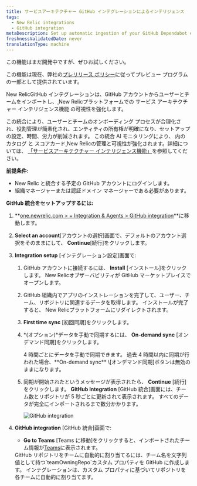 ```yaml
---
title: サービスアーキテクチャー GitHub インテグレーションによるインテリジェンス
tags:
  - New Relic integrations
  - GitHub integration
metaDescription: Set up automatic ingestion of your GitHub Dependabot events by using webhook for ongoing ingestion.
freshnessValidatedDate: never
translationType: machine
---
```


<Callout title="PREVIEW">
  この機能はまだ開発中ですが、ぜひお試しください。

  この機能は現在、弊社の[プレリリース ポリシー](/docs/licenses/license-information/referenced-policies/new-relic-pre-release-policy)に従ってプレビュー プログラムの一部として提供されています。
</Callout>

New RelicGitHub インテグレーションは、GitHub アカウントからユーザーとチームをインポートし、[ ](/docs/service-architecture-intelligence/getting-started)New Relicプラットフォームでの サービス アーキテクチャー インテリジェンス機能 の可視性を強化します。

この統合により、ユーザーとチームのオンボーディング プロセスが合理化され、役割管理が簡素化され、エンティティの所有権が明確になり、セットアップの設定、時間、労力が削減されます。 この統合 AI モニタリングにより、 内の カタログ と スコアカード[ ](/docs/service-architecture-intelligence/catalogs/catalogs)[](/docs/service-architecture-intelligence/scorecards/getting-started)New Relicの管理と可視性が強化されます。詳細については、 [「サービスアーキテクチャー インテリジェンス機能」](/docs/service-architecture-intelligence/getting-started)を参照してください。

**前提条件:**

* New Relic と統合する予定の GitHub アカウントにログインします。
* 組織マネージャーまたは認証ドメイン マネージャーである必要があります。

**GitHub 統合をセットアップするには:**

1. **[one.newrelic.com &gt; + Integration &amp; Agents &gt; GitHub integration](https://one.newrelic.com/marketplace/install-data-source?state=9306060d-b674-b245-083e-ff8d42765e0d)**に移動します。

2. **Select an account**\[アカウントの選択]画面で、デフォルトのアカウント選択をそのままにして、 **Continue**\[続行]をクリックします。

3. **Integration setup** \[インテグレーション設定]画面で:

   1. GitHub アカウントに接続するには、 **Install** \[インストール]をクリックします。 New Relicオブザーバビリティが GitHub マーケットプレイスでオープンします。

   2. GitHub 組織内でアプリのインストレーションを完了して、ユーザー、チーム、リポジトリに関連するデータを取得します。 インストールが完了すると、 New Relicプラットフォームにリダイレクトされます。

   3. **First time sync** \[初回同期]をクリックします。

   4. *(オプション)*データを手動で同期するには、 **On-demand sync** \[オンデマンド同期]をクリックします。

      <Callout variant="tip" title="ヒント">
        4 時間ごとにデータを手動で同期できます。 過去 4 時間以内に同期が行われた場合、**On-demand sync** \[オンデマンド同期]ボタンは無効のままになります。
      </Callout>

   5. 同期が開始されたというメッセージが表示されたら、 **Continue** \[続行]をクリックします。 **GitHub Integration** \[GitHub 統合]画面には、チーム数とリポジトリが 5 秒ごとに更新されて表示されます。 すべてのデータが完全にインポートされるまで数分かかります。

      <img title="GitHub integration" alt="GitHub integration" src="/images/github-integration-progress.webp" />

4. **GitHub integration** \[GitHub 統合]画面で:

   * **Go to Teams** \[Teams に移動]をクリックすると、インポートされたチーム情報が[Teams](/docs/service-architecture-intelligence/teams/teams)に表示されます。

   <Callout variant="tip" title="ヒント">
     GitHub リポジトリをチームに自動的に割り当てるには、チーム名を文字列値として持つ`teamOwningRepo`カスタム プロパティを GitHub に作成します。 インテグレーションは、カスタム プロパティに基づいてリポジトリを各チームに自動的に割り当てます。
   </Callout>
